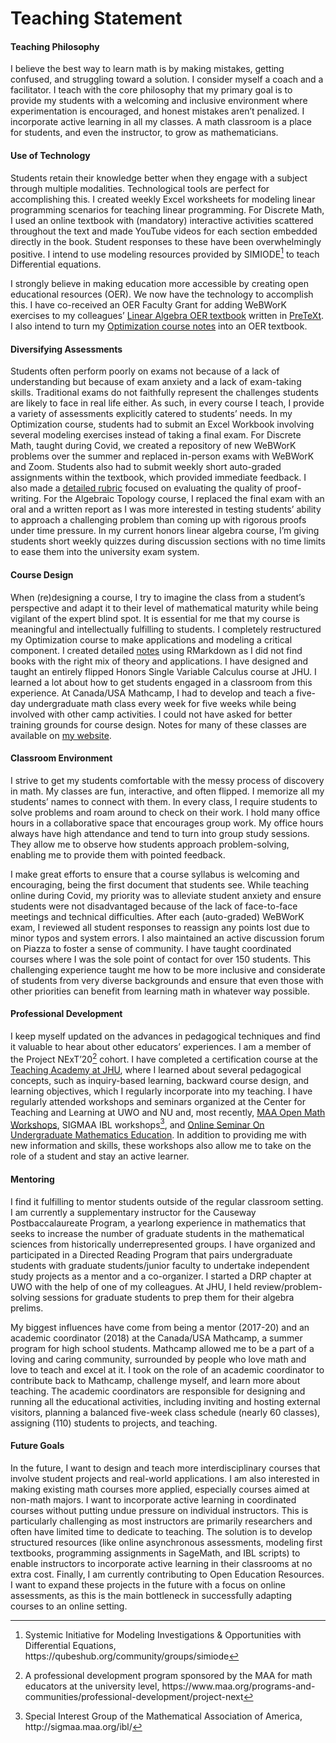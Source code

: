 # Teaching Statement

#### Teaching Philosophy {-}
I believe the best way to learn math is by making mistakes, getting confused, and struggling toward a solution. I consider myself a coach and a facilitator. I teach with the core philosophy that my primary goal is to provide my students with a welcoming and inclusive environment where experimentation is encouraged, and honest mistakes aren't penalized. I incorporate active learning in all my classes. A math classroom is a place for students, and even the instructor, to grow as mathematicians.

<!-- My teaching experience ranges from creating advanced electives and short boot camp courses for small groups of students to managing and teaching in-person courses with several hundred students, coordinating multi-section classes and managing TAs, and adapting large service courses for asynchronous education. I have taught topics spanning calculus, linear algebra, differential equations, discrete math, linear programming, math formalization, manifolds, and algebraic topology. I have contributed to open source texts using technologies such as Webwork, Pretext, and RMarkdown. I'm involved in the long-term project of math-formalization using the Lean theorem prover. -->

#### Use of Technology {-}
  Students retain their knowledge better when they engage with a subject through multiple modalities. Technological tools are perfect for accomplishing this. 
  I created weekly Excel worksheets for modeling linear programming scenarios for teaching linear programming. For Discrete Math, I used an online textbook with (mandatory) interactive activities scattered throughout the text and made YouTube videos for each section embedded directly in the book. Student responses to these have been overwhelmingly positive.
  I intend to use modeling resources provided by SIMIODE^[Systemic Initiative for Modeling Investigations & Opportunities with Differential Equations, https://qubeshub.org/community/groups/simiode] to teach Differential equations.

I strongly believe in making education more accessible by creating open educational resources (OER). 
We now have the technology to accomplish this.
I have co-received an OER Faculty Grant for adding WeBWorK exercises to my colleagues' [Linear Algebra OER textbook](http://linear-algebra.northwestern.pub/frontmatter-1.html) written in [PreTeXt](https://pretextbook.org/). I also intend to turn my [Optimization course notes](https://apurvanakade.github.io/Introduction-to-Optimization/) into an OER textbook. 

#### Diversifying Assessments {-}
  Students often perform poorly on exams not because of a lack of understanding but because of exam anxiety and a lack of exam-taking skills. Traditional exams do not faithfully represent the challenges students are likely to face in real life either. As such, in every course I teach, I provide a variety of assessments explicitly catered to students' needs. In my Optimization course, students had to submit an Excel Workbook involving several modeling exercises instead of taking a final exam. 
  For Discrete Math, taught during Covid, we created a repository of new WeBWorK problems over the summer and replaced in-person exams with WeBWorK and Zoom. 
  Students also had to submit weekly short auto-graded assignments within the textbook, which provided immediate feedback. I also made a [detailed rubric](#rubric-for-grading-proofs) focused on evaluating the quality of proof-writing. For the Algebraic Topology course, I replaced the final exam with an oral and a written report as I was more interested in testing students' ability to approach a challenging problem than coming up with rigorous proofs under time pressure.
  In my current honors linear algebra course, I'm giving students short weekly quizzes during discussion sections with no time limits to ease them into the university exam system.
  
#### Course Design {-}
  When (re)designing a course, I try to imagine the class from a student's perspective and adapt it to their level of mathematical maturity while being vigilant of the expert blind spot. It is essential for me that my course is meaningful and intellectually fulfilling to students. I completely restructured my Optimization course to make applications and modeling a critical component. I created detailed [notes](https://apurvanakade.github.io/Introduction-to-Optimization/) using RMarkdown as I did not find books with the right mix of theory and applications. I have designed and taught an entirely flipped Honors Single Variable Calculus course at JHU. I learned a lot about how to get students engaged in a classroom from this experience. 
  At Canada/USA Mathcamp, I had to develop and teach a five-day undergraduate math class every week for five weeks while being involved with other camp activities. 
  I could not have asked for better training grounds for course design. 
  Notes for many of these classes are available on [my website](https://apurvanakade.github.io/math-notes.html).

#### Classroom Environment {-}
  I strive to get my students comfortable with the messy process of discovery in math. 
  My classes are fun, interactive, and often flipped. 
  I memorize all my students' names to connect with them. 
  In every class, I require students to solve problems and roam around to check on their work. 
  I hold many office hours in a collaborative space that encourages group work. My office hours always have high attendance and tend to turn into group study sessions. 
They allow me to observe how students approach problem-solving, enabling me to provide them with pointed feedback.

  I make great efforts to ensure that a course syllabus is welcoming and encouraging, being the first document that students see. While teaching online during Covid, my priority was to alleviate student anxiety and ensure students were not disadvantaged because of the lack of face-to-face meetings and technical difficulties. After each (auto-graded) WeBWorK exam, I reviewed all student responses to reassign any points lost due to minor typos and system errors.  I also maintained an active discussion forum on Piazza to foster a sense of community. I have taught coordinated courses where I was the sole point of contact for over 150 students. This challenging experience taught me how to be more inclusive and considerate of students from very diverse backgrounds and ensure that even those with other priorities can benefit from learning math in whatever way possible.

#### Professional Development {-}
  I keep myself updated on the advances in pedagogical techniques and find it valuable to hear about other educators' experiences.  I am a member of the Project NExT'20^[A professional development program sponsored by the MAA for math educators at the university level, https://www.maa.org/programs-and-communities/professional-development/project-next] cohort. I have completed a certification course at the [Teaching Academy at JHU](https://ctei.jhu.edu/teaching-academy), where I learned about several pedagogical concepts, such as inquiry-based learning, backward course design, and learning objectives, which I regularly incorporate into my teaching. I have regularly attended workshops and seminars organized at the Center for Teaching and Learning at UWO and NU and, most recently, [MAA Open Math Workshops](https://www.maa.org/programs-and-communities/professional-development/open-math), SIGMAA IBL workshops^[Special Interest Group of the Mathematical Association of America, http://sigmaa.maa.org/ibl/], and [Online Seminar On Undergraduate Mathematics Education](https://olsume.org/).
  In addition to providing me with new information and skills, these workshops also allow me to take on the role of a student and stay an active learner.

#### Mentoring {-}
  I find it fulfilling to mentor students outside of the regular classroom setting. 
  I am currently a supplementary instructor for the Causeway Postbaccalaureate Program, a yearlong experience in mathematics that seeks to increase the number of graduate students in the mathematical sciences from historically underrepresented groups. I have organized and participated in a Directed Reading Program that pairs undergraduate students with graduate students/junior faculty to undertake independent study projects as a mentor and a co-organizer. I started a DRP chapter at UWO with the help of one of my colleagues. At JHU, I held review/problem-solving sessions for graduate students to prep them for their algebra prelims.

  My biggest influences have come from being a mentor (2017-20) and an academic coordinator (2018) at the Canada/USA Mathcamp, a summer program for high school students. Mathcamp allowed me to be a part of a loving and caring community, surrounded by people who love math and love to teach and excel at it. I took on the role of an academic coordinator to contribute back to Mathcamp, challenge myself, and learn more about teaching. The academic coordinators are responsible for designing and running all the educational activities, including inviting and hosting external visitors, planning a balanced five-week class schedule (nearly 60 classes), assigning (110) students to projects, and teaching.

#### Future Goals {-}
  In the future, I want to design and teach more interdisciplinary courses that involve student projects and real-world applications. 
  I am also interested in making existing math courses more applied, especially courses aimed at non-math majors. 
  I want to incorporate active learning in coordinated courses without putting undue pressure on individual instructors. 
  This is particularly challenging as most instructors are primarily researchers and often have limited time to dedicate to teaching. 
  The solution is to develop structured resources (like online asynchronous assessments, modeling first textbooks, programming assignments in SageMath, and IBL scripts) to enable instructors to incorporate active learning in their classrooms at no extra cost. 
  Finally, I am currently contributing to Open Education Resources. I want to expand these projects in the future with a focus on online assessments, as this is the main bottleneck in successfully adapting courses to an online setting. 